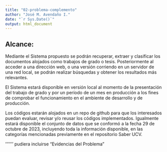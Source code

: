 ```yaml
---
title: "02-problema-complemento"
author: "José M. Avendaño I."
date: "`r Sys.Date()`"
output: html_document
---
```


## Alcance:

Mediante el Sistema propuesto se podrán recuperar, extraer y clasificar los documentos alojados como trabajos de grado o tesis. Posteriormente al acceder a una dirección web, o una versión corriendo en un servidor de una red local, se podrán realizar búsquedas y obtener los resultados más relevantes.

El Sistema estará disponible en versión local al momento de la presentación del trabajo de grado y por un período de un mes en producción a los fines de comprobar el funcionamiento en el ambiente de desarrollo y de producción. 

Los códigos estarán alojados en un repo de github para que los interesados puedan evaluar, revisar y/o reusar los códigos implementados. Igualmente estará disponible el conjunto de datos que se conformó a la fecha 29 de octubre de 2023, incluyendo toda la información disponible, en las categorías mencionadas previamente en el repositorio Saber UCV.


'''''''
pudiera incluirse "Evidencias del Problema"
